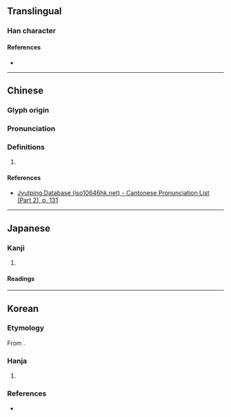 {{character info/new}}
==Translingual==

===Han character===
{{Han char|rn=75|rad=木|as=11|sn=15|four=|canj=DLLP|ids=⿰木患}}

====References====
* {{Han ref|kx=0548.020|dkj=15381|dj=0935.210|hdz=21280.030|uh=69F5|ud=27125}}

----

==Chinese==
{{zh-forms}}

===Glyph origin===
{{Han etym}}

===Pronunciation===
{{zh-pron
|m=huàn
|c=waan6
|mc=y
|oc=y
|cat=
}}

===Definitions===
{{zh-hanzi}}

# {{rfdef|zh}}

====References====
* [http://www.iso10646hk.net/jp/document/download.jsp Jyutping Database (iso10646hk.net) - Cantonese Pronunciation List (Part 2), p. 131]

----

==Japanese==

===Kanji===
{{ja-kanji|grade=|rs=木11}}

# {{defn|lang=ja|sort=木11}}

====Readings====
{{ja-readings
|goon=がん<ぐわん
|kanon=かん<くわん
|kun=むく-
}}

----

==Korean==

===Etymology===
From {{der|ko|ltc|sort=환|-}} {{ltc-l|槵}}. {{hanja-hunmong|환〯|hwan|樹木#상10B}}

===Hanja===
{{ko-hanja|[[무환자나무]]|환}}

# {{hanja form of|환|{{taxlink|Sapindus saponaria|species}}}}

===References===
* {{R:hanjadoc|5345}}
